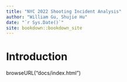 ```yaml
--- 
title: "NYC 2022 Shooting Incident Analysis"
author: "William Gu, Shujie Hu"
date: "`r Sys.Date()`"
site: bookdown::bookdown_site
---
```


# Introduction

  

browseURL("docs/index.html")
